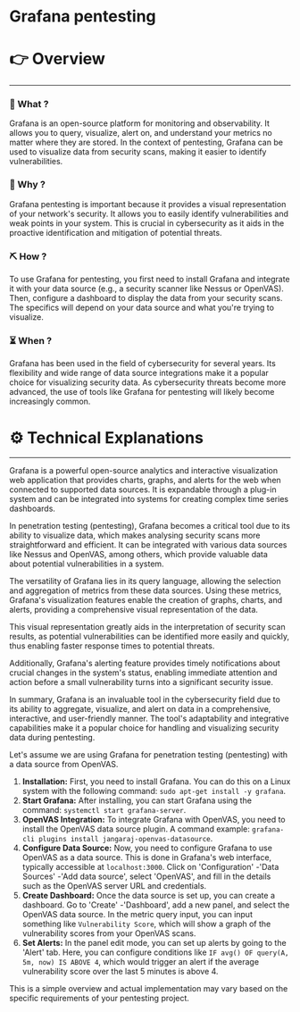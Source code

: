 # Grafana pentesting


# 👉 Overview

---

### 👀 What ?

Grafana is an open-source platform for monitoring and observability. It allows you to query, visualize, alert on, and understand your metrics no matter where they are stored. In the context of pentesting, Grafana can be used to visualize data from security scans, making it easier to identify vulnerabilities.


### 🧐 Why ?

Grafana pentesting is important because it provides a visual representation of your network's security. It allows you to easily identify vulnerabilities and weak points in your system. This is crucial in cybersecurity as it aids in the proactive identification and mitigation of potential threats.


### ⛏️ How ?

To use Grafana for pentesting, you first need to install Grafana and integrate it with your data source (e.g., a security scanner like Nessus or OpenVAS). Then, configure a dashboard to display the data from your security scans. The specifics will depend on your data source and what you're trying to visualize.


### ⏳ When ?

Grafana has been used in the field of cybersecurity for several years. Its flexibility and wide range of data source integrations make it a popular choice for visualizing security data. As cybersecurity threats become more advanced, the use of tools like Grafana for pentesting will likely become increasingly common.


# ⚙️ Technical Explanations

---

Grafana is a powerful open-source analytics and interactive visualization web application that provides charts, graphs, and alerts for the web when connected to supported data sources. It is expandable through a plug-in system and can be integrated into systems for creating complex time series dashboards.

In penetration testing (pentesting), Grafana becomes a critical tool due to its ability to visualize data, which makes analysing security scans more straightforward and efficient. It can be integrated with various data sources like Nessus and OpenVAS, among others, which provide valuable data about potential vulnerabilities in a system.

The versatility of Grafana lies in its query language, allowing the selection and aggregation of metrics from these data sources. Using these metrics, Grafana's visualization features enable the creation of graphs, charts, and alerts, providing a comprehensive visual representation of the data.

This visual representation greatly aids in the interpretation of security scan results, as potential vulnerabilities can be identified more easily and quickly, thus enabling faster response times to potential threats.

Additionally, Grafana's alerting feature provides timely notifications about crucial changes in the system's status, enabling immediate attention and action before a small vulnerability turns into a significant security issue.

In summary, Grafana is an invaluable tool in the cybersecurity field due to its ability to aggregate, visualize, and alert on data in a comprehensive, interactive, and user-friendly manner. The tool's adaptability and integrative capabilities make it a popular choice for handling and visualizing security data during pentesting.

Let's assume we are using Grafana for penetration testing (pentesting) with a data source from OpenVAS.

1. **Installation:** First, you need to install Grafana. You can do this on a Linux system with the following command: `sudo apt-get install -y grafana`.
2. **Start Grafana:** After installing, you can start Grafana using the command: `systemctl start grafana-server`.
3. **OpenVAS Integration:** To integrate Grafana with OpenVAS, you need to install the OpenVAS data source plugin. A command example: `grafana-cli plugins install jangaraj-openvas-datasource`.
4. **Configure Data Source:** Now, you need to configure Grafana to use OpenVAS as a data source. This is done in Grafana's web interface, typically accessible at `localhost:3000`. Click on 'Configuration' -'Data Sources' -'Add data source', select 'OpenVAS', and fill in the details such as the OpenVAS server URL and credentials.
5. **Create Dashboard:** Once the data source is set up, you can create a dashboard. Go to 'Create' -'Dashboard', add a new panel, and select the OpenVAS data source. In the metric query input, you can input something like `Vulnerability Score`, which will show a graph of the vulnerability scores from your OpenVAS scans.
6. **Set Alerts:** In the panel edit mode, you can set up alerts by going to the 'Alert' tab. Here, you can configure conditions like `IF avg() OF query(A, 5m, now) IS ABOVE 4`, which would trigger an alert if the average vulnerability score over the last 5 minutes is above 4.

This is a simple overview and actual implementation may vary based on the specific requirements of your pentesting project.
